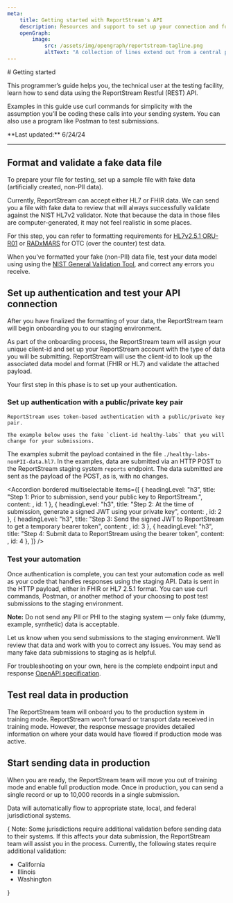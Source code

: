```yaml
---
meta:
    title: Getting started with ReportStream's API
    description: Resources and support to set up your connection and format your data. Our onboarding guide will walk you through the steps needed to get started.
    openGraph:
        image:
            src: /assets/img/opengraph/reportstream-tagline.png
            altText: "A collection of lines extend out from a central point. Each line ends in a circle of square, some green and some white."
---
```



<LayoutSidenav><Sidenav /></LayoutSidenav>

<LayoutMain>
# Getting started

<p className="usa-intro text-base">This programmer’s guide helps you, the technical user at the testing facility, learn how to send data using the ReportStream Restful (REST) API.</p>

Examples in this guide use curl commands for simplicity with the assumption you’ll be coding these calls into your sending system.
You can also use a program like Postman to test submissions.

<p className="text-base">**Last updated:** 6/24/24</p>

***

<h2 className="rs-numbered">Format and validate a fake data file</h2>

To prepare your file for testing, set up a sample file with fake data (artificially created, non-PII data).

Currently, ReportStream can accept either HL7 or FHIR data. 
We can send you a file with fake data to review that will always successfully validate against the NIST HL7v2 validator. 
Note that because the data in those files are computer-generated, it may not feel realistic in some places.

<Alert type="tip">For this step, you can refer to formatting requirements for 
[HL7v2.5.1 ORU-R01](https://www.hl7.org/implement/standards/product_brief.cfm?product_id=185) or 
[RADxMARS](https://www.nibib.nih.gov/covid-19/radx-tech-program/mars/hl7v2-getting-started) for OTC (over the counter) test data.</Alert>

When you’ve formatted your fake (non-PII) data file, test your data model using using the 
[NIST General Validation Tool](https://hl7v2-gvt.nist.gov/gvt/#/home), and correct any errors you receive. 

<h2 className="rs-numbered">Set up authentication and test your API connection</h2>

After you have finalized the formatting of your data, the ReportStream team will begin onboarding you to our staging environment.

As part of the onboarding process, the ReportStream team will assign your unique client-id and set up your ReportStream account 
with the type of data you will be submitting. ReportStream will use the client-id to look up the associated data model and format 
(FHIR or HL7) and validate the attached payload. 

Your first step in this phase is to set up your authentication.

### Set up authentication with a public/private key pair

    ReportStream uses token-based authentication with a public/private key pair.

    The example below uses the fake `client-id healthy-labs` that you will change for your submissions. 
The examples submit the payload contained in the file `./healthy-labs-nonPII-data.hl7`. 
In the examples, data are submitted via an HTTP POST to the ReportStream staging system `reports` endpoint. 
The data submitted are sent as the payload of the POST, as is, with no changes. 

<Accordion bordered multiselectable items={[
    {
        headingLevel: "h3",
        title: "Step 1: Prior to submission, send your public key to ReportStream.",
        content: <Step1 />,
        id: 1
    },
    {
        headingLevel: "h3",
        title: "Step 2: At the time of submission, generate a signed JWT using your private key",
        content: <Step2 />,
        id: 2
    },
    {
        headingLevel: "h3",
        title: "Step 3: Send the signed JWT to ReportStream to get a temporary bearer token",
        content: <Step3 />,
        id: 3
    },
    {
        headingLevel: "h3",
        title: "Step 4: Submit data to ReportStream using the bearer token",
        content: <Step4 />,
        id: 4
    },
]} />

### Test your automation

Once authentication is complete, you can test your automation code as well as your code that handles responses using the staging API. 
Data is sent in the HTTP payload, either in FHIR or HL7 2.5.1 format. 
You can use curl commands, Postman, or another method of your choosing to post test submissions to the staging environment. 

<Alert type="tip">**Note:** Do not send any PII or PHI to the staging system — only fake (dummy, example, synthetic) data is acceptable.</Alert>

Let us know when you send submissions to the staging environment. We’ll review that data and work with you to correct any issues. You may send as many fake data submissions to staging as is helpful.

For troubleshooting on your own, here is the complete endpoint input and response [OpenAPI specification](https://github.com/CDCgov/prime-reportstream/blob/master/prime-router/docs/api).

<h2 className="rs-numbered">Test real data in production</h2>

The ReportStream team will onboard you to the production system in training mode. ReportStream won’t forward or transport data received in training mode. However, the response message provides detailed information on where your data would have flowed if production mode was active.

<h2 className="rs-numbered">Start sending data in production</h2>

When you are ready, the ReportStream team will move you out of training mode and enable full production mode. Once in production, you can send a single record or up to 10,000 records in a single submission.

Data will automatically flow to appropriate state, local, and federal jurisdictional systems.

{
<Alert type="tip">
    <span className="text-bold">Note:</span> Some jurisdictions require additional validation before sending data to their systems. If this affects your data submission, the ReportStream team will assist you in the process. Currently, the following states require additional validation:
    <ul>
        <li>California</li>
        <li>Illinois</li>
        <li>Washington</li>
    </ul>
</Alert>
}
</LayoutMain>